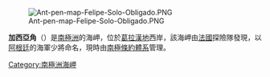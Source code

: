 [[Image:Ant-pen-map-Felipe-Solo-Obligado.PNG|thumb]]

'''加西亞角'''（{{lang-en|Cape Garcia}}）是[[南極洲|南極洲]]的海岬，位於[[葛拉漢地|葛拉漢地]]西岸，該海岬由[[法國|法國]]探險隊發現，以[[阿根廷|阿根廷]]的海軍少將命名，現時由[[南極條約體系|南極條約體系]]管理。

{{coord|65|44|S|64|40|W|source:GNIS|display=title}}

{{DEFAULTSORT:Cape Garcia}}
[[Category:南極洲海岬|Category:南極洲海岬]]


{{GrahamCoast-geo-stub}}